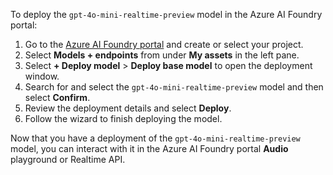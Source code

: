 ---
---

To deploy the `gpt-4o-mini-realtime-preview` model in the Azure AI Foundry portal:
1. Go to the [Azure AI Foundry portal](https://ai.azure.com/?cid=learnDocs) and create or select your project. 
1. Select **Models + endpoints** from under **My assets** in the left pane.
1. Select **+ Deploy model** > **Deploy base model** to open the deployment window. 
1. Search for and select the `gpt-4o-mini-realtime-preview` model and then select **Confirm**.
1. Review the deployment details and select **Deploy**.
1. Follow the wizard to finish deploying the model.

Now that you have a deployment of the `gpt-4o-mini-realtime-preview` model, you can interact with it in the Azure AI Foundry portal **Audio** playground or Realtime API.
